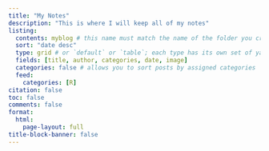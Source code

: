 ```yaml
---
title: "My Notes"
description: "This is where I will keep all of my notes"
listing:
  contents: myblog # this name must match the name of the folder you created in step #1; here, all Quarto docs in the `posts` directory will be included on your listing page
  sort: "date desc"
  type: grid # or `default` or `table`; each type has its own set of yaml options to include
  fields: [title, author, categories, date, image]
  categories: false # allows you to sort posts by assigned categories 
  feed:
    categories: [R]
citation: false
toc: false
comments: false
format: 
  html: 
    page-layout: full
title-block-banner: false
---
```

